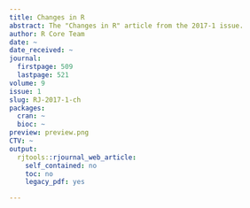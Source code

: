 ```yaml
---
title: Changes in R
abstract: The "Changes in R" article from the 2017-1 issue.
author: R Core Team
date: ~
date_received: ~
journal:
  firstpage: 509
  lastpage: 521
volume: 9
issue: 1
slug: RJ-2017-1-ch
packages:
  cran: ~
  bioc: ~
preview: preview.png
CTV: ~
output:
  rjtools::rjournal_web_article:
    self_contained: no
    toc: no
    legacy_pdf: yes

---
```

